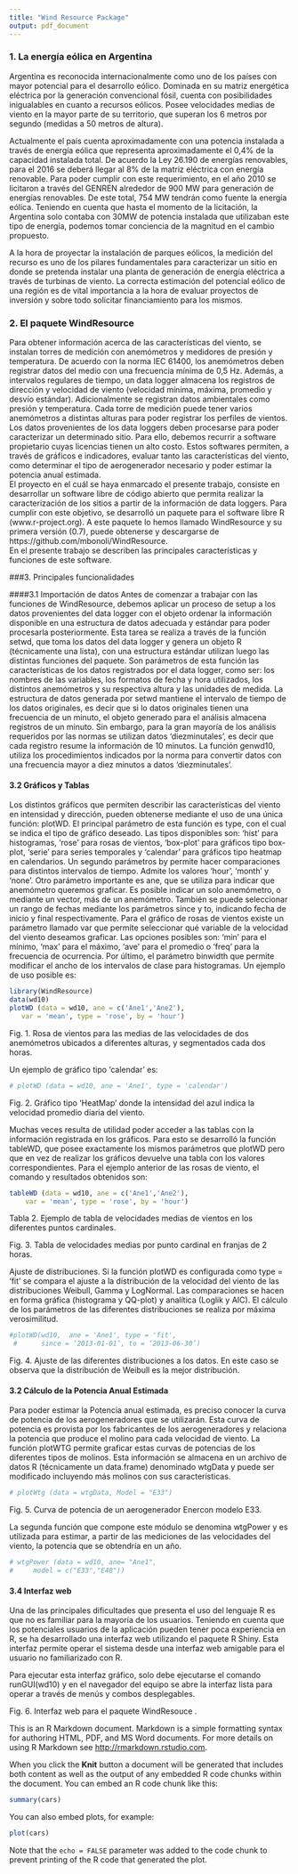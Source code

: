 ```yaml
---
title: "Wind Resource Package"
output: pdf_document
---
```

### 1. La energía eólica en Argentina
Argentina es reconocida internacionalmente como uno de los países con mayor potencial para el desarrollo eólico. Dominada en su matriz energética eléctrica por la generación convencional fósil, cuenta con posibilidades inigualables en cuanto a recursos eólicos. Posee velocidades medias de viento en la mayor parte de su territorio, que superan los 6 metros por segundo (medidas a 50 metros de altura).  

Actualmente el país cuenta aproximadamente con una potencia instalada a través de energía eólica que representa aproximadamente el 0,4% de la capacidad instalada total.
De acuerdo la Ley 26.190 de energías renovables, para el 2016 se deberá llegar al 8% de la matriz eléctrica con energía renovable. Para poder cumplir con este requerimiento, en el año 2010 se licitaron a través del GENREN alrededor de 900 MW para generación de energías renovables. De este total, 754 MW tendrán como fuente la energía eólica. Teniendo en cuenta que hasta el momento de la licitación, la Argentina solo contaba con 30MW de potencia instalada que utilizaban este tipo de energía, podemos tomar conciencia de la magnitud en el cambio propuesto.

A la hora de proyectar la instalación de parques eólicos, la medición del recurso es uno de los pilares fundamentales para caracterizar un sitio en donde se pretenda instalar una planta de generación de energía eléctrica a través de turbinas de viento. La correcta estimación del potencial eólico de una región es de vital importancia a la hora de evaluar proyectos de inversión y sobre todo solicitar financiamiento para los mismos.

### 2. El paquete WindResource
Para obtener información acerca de las características del viento, se instalan torres de medición con anemómetros y medidores de presión y temperatura. De acuerdo con la norma IEC 61400, los anemómetros deben registrar datos del medio con una frecuencia mínima de 0,5 Hz. Además, a intervalos regulares de tiempo, un data logger almacena los registros de dirección y velocidad de viento (velocidad mínima, máxima, promedio y desvío estándar). Adicionalmente se registran datos ambientales como presión y temperatura. Cada torre de medición puede tener varios anemómetros a distintas alturas para poder registrar los perfiles de vientos.  
Los datos provenientes de los data loggers deben procesarse para poder caracterizar un determinado sitio. Para ello, debemos recurrir a software propietario cuyas licencias tienen un alto costo. Estos softwares permiten, a través de gráficos e indicadores, evaluar tanto las características del viento, como determinar el tipo de aerogenerador necesario y poder estimar la potencia anual estimada.  
El proyecto en el cuál se haya enmarcado el presente trabajo, consiste en desarrollar un software libre de código abierto que permita realizar la caracterización de los sitios a partir de la información de data loggers. Para cumplir con este objetivo, se desarrolló un paquete para el software libre R (www.r-project.org). A este paquete lo hemos llamado WindResource y su primera versión (0.7), puede obtenerse y descargarse de https://github.com/mbonoli/WindResource.  
En el presente trabajo se describen las principales características y funciones de este software.

###3.   Principales funcionalidades

####3.1   Importación de datos 
Antes de comenzar a trabajar con las funciones de WindResource, debemos aplicar un proceso de setup a los datos provenientes del data logger con el objeto ordenar la información disponible en una estructura de datos adecuada y estándar para poder procesarla posteriormente. Esta tarea se realiza a través de la función setwd, que toma los datos del data logger y genera un objeto R (técnicamente una lista), con una estructura estándar utilizan luego las distintas funciones del paquete. Son parámetros de esta función las características de los datos registrados por el data logger, como ser: los nombres de las variables, los formatos de fecha y hora utilizados, los distintos anemómetros y su respectiva altura y las unidades de medida.
La estructura de datos generada por setwd mantiene el intervalo de tiempo de los datos originales, es decir que si lo datos originales tienen una frecuencia de un minuto, el objeto generado para el análisis almacena registros de un minuto. Sin embargo, para la gran mayoría de los análisis requeridos por las normas se utilizan datos 'diezminutales', es decir que cada registro resume la información de 10 minutos. La función genwd10, utiliza los procedimientos indicados por la norma para convertir datos con una frecuencia mayor a diez minutos a datos 'diezminutales'.

#### 3.2   Gráficos y Tablas 

Los distintos gráficos que permiten describir las características del viento en intensidad y dirección, pueden obtenerse mediante el uso de una única función: plotWD. 
El principal parámetro de esta función es type, con el cual se indica el tipo de gráfico deseado. Las tipos disponibles son: 'hist' para histogramas, 'rose' para rosas de vientos, 'box-plot' para gráficos tipo box-plot, 'serie' para series temporales y 'calendar' para gráficos tipo heatmap en calendarios. 
Un segundo parámetros by permite hacer comparaciones para distintos intervalos de tiempo. Admite los valores 'hour', 'month' y 'none'. 
Otro parámetro importante es ane, que se utiliza para indicar que anemómetro queremos graficar. Es posible indicar un solo anemómetro, o mediante un vector, más de un anemómetro.
También se puede seleccionar un rango de fechas mediante los parámetros since y to, indicando fecha de inicio y final respectivamente.
Para el gráfico de rosas de vientos existe un parámetro llamado var que permite seleccionar qué variable de la velocidad del viento deseamos graficar. Las opciones posibles son: 'min' para el mínimo, 'max' para el máximo, 'ave' para el promedio o 'freq' para la frecuencia de ocurrencia.
Por último, el parámetro binwidth que permite modificar el ancho de los intervalos de clase para histogramas.
Un ejemplo de uso posible es:

 
```r
library(WindResource)
data(wd10)
plotWD (data = wd10, ane = c('Ane1','Ane2'), 
   var = 'mean', type = 'rose', by = 'hour')   
```
 Fig. 1. Rosa de vientos para las medias de las velocidades de dos anemómetros ubicados a diferentes alturas, y segmentados cada dos horas.
        

Un ejemplo de gráfico tipo 'calendar' es:

```r
# plotWD (data = wd10, ane = 'Ane1', type = 'calendar') 
```

 
Fig. 2. Gráfico tipo 'HeatMap' donde la intensidad del azul indica la velocidad promedio diaria del viento.

Muchas veces resulta de utilidad poder acceder a las tablas con la información registrada en los gráficos. Para esto se desarrolló la función tableWD, que posee exactamente los mismos parámetros que plotWD pero que en vez de realizar los gráficos devuelve una tabla con los valores correspondientes. Para el ejemplo anterior de las rosas de viento, el comando y resultados obtenidos son:

```r
tableWD (data = wd10, ane = c('Ane1','Ane2'), 
    var = 'mean', type = 'rose', by = 'hour')   
```
Tabla 2. Ejemplo de tabla de velocidades medias de vientos en los diferentes puntos cardinales.


 
Fig. 3. Tabla de velocidades medias por punto cardinal en franjas de 2 horas.


Ajuste de distribuciones. Si la función plotWD es configurada como type = 'fit' se compara el ajuste a la distribución de la velocidad del viento de las distribuciones Weibull, Gamma y LogNormal. Las comparaciones se hacen en forma gráfica (histograma y QQ-plot) y analítica (Loglik y AIC).
El cálculo de los parámetros de las diferentes distribuciones se realiza por máxima verosimilitud.

```r
#plotWD(wd10,  ane = 'Ane1', type = 'fit', 
 #      since = ‘2013-01-01’, to = ‘2013-06-30’)
```



 
Fig. 4. Ajuste de las diferentes distribuciones a los datos. En este caso se observa que la distribución de Weibull es la mejor distribución.

#### 3.2   Cálculo de la Potencia Anual Estimada 
Para poder estimar la Potencia anual estimada, es preciso conocer la curva de potencia de los aerogeneradores que se utilizarán. Esta curva de potencia es provista por los fabricantes de los aerogeneradores y relaciona la potencia que produce el molino para cada velocidad de viento. La función plotWTG permite graficar estas curvas de potencias de los diferentes tipos de molinos. Esta información se almacena en un archivo de datos R (técnicamente un data.frame) denominado wtgData y puede ser modificado incluyendo más molinos con sus características.

```r
# plotWtg (data = wtgData, Model = "E33")
```



 
Fig. 5. Curva de potencia de un aerogenerador Enercon modelo E33.


La segunda función que compone este módulo se denomina wtgPower y es utilizada para estimar, a partir de las mediciones de las velocidades del viento, la potencia que se obtendría en un año.

```r
# wtgPower (data = wd10, ane= "Ane1", 
#     model = c("E33","E48")) 
```




#### 3.4   Interfaz web 
Una de las principales dificultades que presenta el uso del lenguaje R es que no es familiar para la mayoría de los usuarios. Teniendo en cuenta que los potenciales usuarios de la aplicación pueden tener poca experiencia en R, se ha desarrollado una interfaz web utilizando el paquete R Shiny. Esta interfaz permite operar el sistema desde una interfaz web amigable para el usuario no familiarizado con R. 

Para ejecutar esta interfaz gráfico, solo debe ejecutarse el comando runGUI(wd10) y en el navegador del equipo se abre la interfaz lista para operar a través de menús y combos desplegables.

 
Fig. 6. Interfaz web  para el paquete WindResouce .

This is an R Markdown document. Markdown is a simple formatting syntax for authoring HTML, PDF, and MS Word documents. For more details on using R Markdown see <http://rmarkdown.rstudio.com>.

When you click the **Knit** button a document will be generated that includes both content as well as the output of any embedded R code chunks within the document. You can embed an R code chunk like this:

```r
summary(cars)
```

You can also embed plots, for example:

```r
plot(cars)
```

Note that the `echo = FALSE` parameter was added to the code chunk to prevent printing of the R code that generated the plot.
